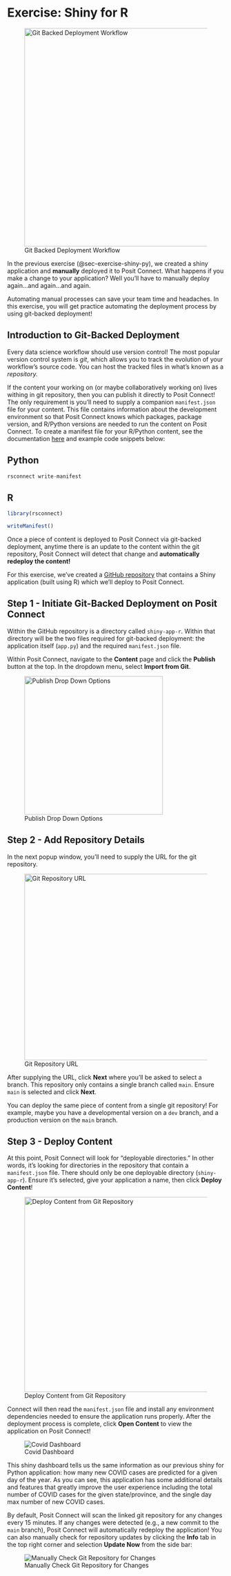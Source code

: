 # Exercise: Shiny for R

![Git Backed Deployment Workflow](images/git-backed-workflow.jpg){#fig-git-backed-workflow fig-align="center" width="506"}

In the previous exercise (@sec-exercise-shiny-py), we created a shiny application and **manually** deployed it to Posit Connect. What happens if you make a change to your application? Well you'll have to manually deploy again...and again...and again.

Automating manual processes can save your team time and headaches. In this exercise, you will get practice automating the deployment process by using git-backed deployment!

## Introduction to Git-Backed Deployment

Every data science workflow should use version control! The most popular version control system is *git*, which allows you to track the evolution of your workflow's source code. You can host the tracked files in what's known as a *repository.*

If the content your working on (or maybe collaboratively working on) lives withing in git repository, then you can publish it directly to Posit Connect! The only requirement is you'll need to supply a companion `manifest.json` file for your content. This file contains information about the development environment so that Posit Connect knows which packages, package version, and R/Python versions are needed to run the content on Posit Connect. To create a manifest file for your R/Python content, see the documentation [here](https://docs.posit.co/connect/user/git-backed/) and example code snippets below:

::: {.panel-tabset group="language"}
## Python

``` python
rsconnect write-manifest
```

## R

``` r
library(rsconnect)

writeManifest()
```
:::

Once a piece of content is deployed to Posit Connect via git-backed deployment, anytime there is an update to the content within the git repository, Posit Connect will detect that change and **automatically redeploy the content!**

For this exercise, we've created a [GitHub repository](https://github.com/ryjohnson09/covid-analysis/tree/main) that contains a Shiny application (built using R) which we'll deploy to Posit Connect.

## Step 1 - Initiate Git-Backed Deployment on Posit Connect

Within the GitHub repository is a directory called `shiny-app-r`. Within that directory will be the two files required for git-backed deployment: the application itself (`app.py`) and the required `manifest.json` file.

Within Posit Connect, navigate to the **Content** page and click the **Publish** button at the top. In the dropdown menu, select **Import from Git**.

![Publish Drop Down Options](images/import-from-git.png){#fig-publish-dropdown fig-align="center" width="321"}

## Step 2 - Add Repository Details

In the next popup window, you'll need to supply the URL for the git repository.

![Git Repository URL](images/repo-url.png){#fig-repo-url fig-align="center" width="432"}

After supplying the URL, click **Next** where you'll be asked to select a branch. This repository only contains a single branch called `main`. Ensure `main` is selected and click **Next**.

::: callout-tip
You can deploy the same piece of content from a single git repository! For example, maybe you have a developmental version on a `dev` branch, and a production version on the `main` branch.
:::

## Step 3 - Deploy Content

At this point, Posit Connect will look for "deployable directories." In other words, it's looking for directories in the repository that contain a `manifest.json` file. There should only be one deployable directory (`shiny-app-r`). Ensure it's selected, give your application a name, then click **Deploy Content**!

![Deploy Content from Git Repository](images/deploy-content.png){#fig-deploy-content fig-align="center" width="452"}

Connect will then read the `manifest.json` file and install any environment dependencies needed to ensure the application runs properly. After the deployment process is complete, click **Open Content** to view the application on Posit Connect!

![Covid Dashboard](images/covid-dashbaord.png){#fig-covid-dashboard fig-align="center"}

This shiny dashboard tells us the same information as our previous shiny for Python application: how many new COVID cases are predicted for a given day of the year. As you can see, this application has some additional details and features that greatly improve the user experience including the total number of COVID cases for the given state/province, and the single day max number of new COVID cases.

By default, Posit Connect will scan the linked git repository for any changes every 15 minutes. If any changes were detected (e.g., a new commit to the `main` branch), Posit Connect will automatically redeploy the application! You can also manually check for repository updates by clicking the **Info** tab in the top right corner and selection **Update Now** from the side bar:

![Manually Check Git Repository for Changes](images/update-content.png){#fig-update-content fig-align="center"}
